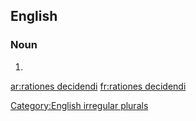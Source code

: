 ==English==

===Noun===
{{head|en|noun plural form}}

# {{plural of|ratio decidendi|lang=en}}

[[Category:English irregular plurals]]

[[ar:rationes decidendi]]
[[fr:rationes decidendi]]